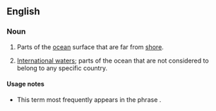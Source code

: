 ==English==

===Noun===
{{infl|en|plural|head=[[high]] [[seas]]}} {{pluralonly}}

# Parts of the [[ocean]] surface that are far from [[shore]].
# {{specifically}} [[international waters|International waters]]; parts of the ocean that are not considered to belong to any specific country.

====Usage notes====
* This term most frequently appears in the phrase {{term||on the high seas}}.